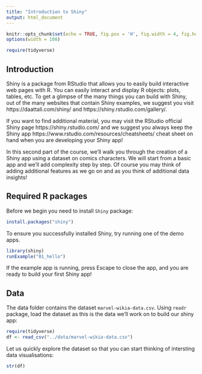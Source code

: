 ```yaml
---
title: "Introduction to Shiny"
output: html_document
---
```


```r
knitr::opts_chunk$set(echo = TRUE, fig.pos = 'H', fig.width = 4, fig.height = 3)
options(width = 108)
```


```r
require(tidyverse)
```


## Introduction


Shiny is a package from RStudio that allows you to easily build interactive web pages with R. You can easily interact and display R objects: plots, tables, etc. To get a glimpse of the many things you can build with Shiny, out of the many websites that contain Shiny examples, we suggest you visit https://daattali.com/shiny/ and https://shiny.rstudio.com/gallery/.


If you want to find additional material, you may visit the RStudio official Shiny page https://shiny.rstudio.com/ and we suggest you always keep the Shiny app https://www.rstudio.com/resources/cheatsheets/ cheat sheet on hand when you are developing your Shiny app!

In this second part of the course, we'll walk you through the creation of a Shiny app using a dataset on comics characters. We will start from a basic app and we'll add complexity step by step. Of course you may think of adding additional features as we go on and as you think of additional data insights!


## Required R packages

Before we begin you need to install `Shiny` package:

```r
install.packages("shiny")
```

To ensure you successfully installed Shiny, try running one of the demo apps.

```r
library(shiny)
runExample("01_hello")
```

If the example app is running, press Escape to close the app, and you are ready to build your first Shiny app!



## Data

The data folder contains the dataset `marvel-wikia-data.csv`. Using `readr` package, load the dataset as this is the data we'll work on to build our shiny app:


```r
require(tidyverse)
df <- read_csv("../data/marvel-wikia-data.csv")
```


Let us quickly explore the dataset so that you can start thinking of intersting data visualisations:

```r
str(df)
```

